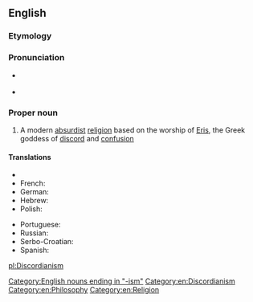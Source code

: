 ==English==

{{wikipedia}}

===Etymology===
{{suffix|discord|ian}} {{suffix||ism}}

===Pronunciation===
* {{a|UK}} {{IPA|/dɪsˈkɔː.di.ən.ɪzm̩/}}
* {{a|US}} {{IPA|/dɪsˈkɔɹdiənɪzəm/}}

===Proper noun===
{{en-proper noun}}

# A modern [[absurdist]] [[religion]] based on the worship of [[Eris]], the Greek goddess of [[discord]] and [[confusion]]

====Translations====
{{trans-top|parodic religion based on the worship of Eris}}
* {{trreq|Finnish}}
* French: {{t+|fr|discordianisme|m}}
* German: {{t-|de|Diskordianismus|m}}
* Hebrew: {{t-|he|דיסקורדיאניזם}}
* Polish: {{t-|pl|dyskordianizm|m}}
{{trans-mid}}
* Portuguese: {{t-|pt|Discordianismo|m}}
* Russian: {{t-|ru|дискордианизм|m|tr=diskordianizm}}
* Serbo-Croatian: {{t-|sh|diskordijanizam|m}}
* Spanish: {{t-|es|discordianismo|m}}
{{trans-bottom}}

[[Category:English nouns ending in "-ism"]]
[[Category:en:Discordianism]]
[[Category:en:Philosophy]]
[[Category:en:Religion]]

[[pl:Discordianism]]